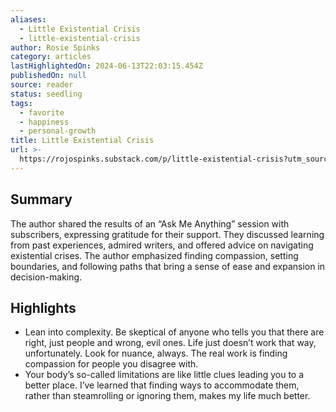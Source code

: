 ```yaml
---
aliases:
  - Little Existential Crisis
  - little-existential-crisis
author: Rosie Spinks
category: articles
lastHighlightedOn: 2024-06-13T22:03:15.454Z
publishedOn: null
source: reader
status: seedling
tags:
  - favorite
  - happiness
  - personal-growth
title: Little Existential Crisis
url: >-
  https://rojospinks.substack.com/p/little-existential-crisis?utm_source=post-email-title&publication_id=4486&post_id=144903517&utm_campaign=email-post-title&isFreemail=true&r=og9hp&triedRedirect=true&utm_medium=email
---
```

## Summary

The author shared the results of an “Ask Me Anything” session with subscribers, expressing gratitude for their support. They discussed learning from past experiences, admired writers, and offered advice on navigating existential crises. The author emphasized finding compassion, setting boundaries, and following paths that bring a sense of ease and expansion in decision-making.

## Highlights

- Lean into complexity. Be skeptical of anyone who tells you that there are right, just people and wrong, evil ones. Life just doesn’t work that way, unfortunately. Look for nuance, always. The real work is finding compassion for people you disagree with.
- Your body’s so-called limitations are like little clues leading you to a better place. I’ve learned that finding ways to accommodate them, rather than steamrolling or ignoring them, makes my life much better.
